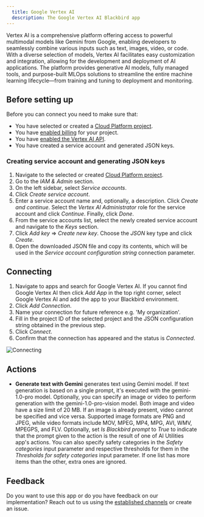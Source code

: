 ```yaml
---
  title: Google Vertex AI
  description: The Google Vertex AI Blackbird app
---
```


<LinkCard title="View on Github" target="_blank" href="https://github.com/bb-io/GoogleVertexAI" icon="github" />

Vertex AI is a comprehensive platform offering access to powerful multimodal models like Gemini from Google, enabling developers to seamlessly combine various inputs such as text, images, video, or code. With a diverse selection of models, Vertex AI facilitates easy customization and integration, allowing for the development and deployment of AI applications. The platform provides generative AI models, fully managed tools, and purpose-built MLOps solutions to streamline the entire machine learning lifecycle—from training and tuning to deployment and monitoring.

## Before setting up

Before you can connect you need to make sure that:

- You have selected or created a [Cloud Platform project](https://console.cloud.google.com/project).
- You have [enabled billing](https://cloud.google.com/billing/docs/how-to/modify-project) for your project.
- You have [enabled the Vertex AI API](https://console.cloud.google.com/flows/enableapi?apiid=aiplatform.googleapis.com).
- You have created a service account and generated JSON keys.

### Creating service account and generating JSON keys

1. Navigate to the selected or created [Cloud Platform project](https://console.cloud.google.com/project).
2. Go to the _IAM & Admin_ section.
3. On the left sidebar, select _Service accounts_.
4. Click _Create service account_.
5. Enter a service account name and, optionally, a description. Click _Create and continue_. Select the _Vertex AI Administrator_ role for the service account and click _Continue_. Finally, click _Done_.
6. From the service accounts list, select the newly created service account and navigate to the _Keys_ section.
7. Click _Add key_ => _Create new key_. Choose the _JSON_ key type and click _Create_.
8. Open the downloaded JSON file and copy its contents, which will be used in the _Service account configuration string_ connection parameter.

## Connecting

1. Navigate to apps and search for Google Vertex AI. If you cannot find Google Vertex AI then click _Add App_ in the top right corner, select Google Vertex AI and add the app to your Blackbird environment.
2. Click _Add Connection_.
3. Name your connection for future reference e.g. 'My organization'.
4. Fill in the project ID of the selected project and the JSON configuration string obtained in the previous step.
5. Click _Connect_.
6. Confirm that the connection has appeared and the status is _Connected_.

![Connecting](https://raw.githubusercontent.com/bb-io/GoogleVertexAI/main/image/README/connecting.png)

## Actions

- **Generate text with Gemini** generates text using Gemini model. If text generation is based on a single prompt, it's executed with the gemini-1.0-pro model. Optionally, you can specify an image or video to perform generation with the gemini-1.0-pro-vision model. Both image and video have a size limit of 20 MB. If an image is already present, video cannot be specified and vice versa. Supported image formats are PNG and JPEG, while video formats include MOV, MPEG, MP4, MPG, AVI, WMV, MPEGPS, and FLV. Optionally, set _Is Blackbird prompt_ to _True_ to indicate that the prompt given to the action is the result of one of AI Utilities app's actions. You can also specify safety categories in the _Safety categories_ input parameter and respective thresholds for them in the _Thresholds for safety categories_ input parameter. If one list has more items than the other, extra ones are ignored.

## Feedback

Do you want to use this app or do you have feedback on our implementation? Reach out to us using the [established channels](https://www.blackbird.io/) or create an issue.

